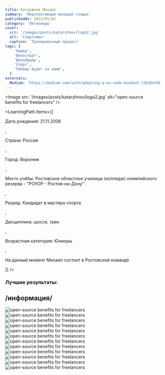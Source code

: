 ```yaml
---
title: Катаржнов Михаил 
summary: 'Перспективный молодой гонщик'
publishedAt: 2023/05/02
category: 'Легионеры'
cover:
  src: '/images/posts/katarzhnov/logo2.jpg'
  alt: 'Спортсмен'
  caption: 'Тренировочный процесс'
tags: [
    'Лидер',
    'Велоспорт',
    'ВелоЛидер',
    'Спорт',
    'Победа будет за нами',
  ]
externals:
  Medium: 'https://medium.com/swlh/adopting-a-no-code-mindset-11b3bef8b21d'
---
```

<Image
  src: '/images/posts/katarzhnov/logo2.jpg'
  alt="open-source benefits for freelancers"
/>

<LearningPath
  items={[
    <p>Дата рождения: 21.11.2006</p>,
    <p>Страна: Россия</p>,
    <p>Город: Воронеж</p>,
    <p>Место учёбы: Ростовское областное училище (колледж) олимпийского резерва - "РОУОР - Ростов-на-Дону"</p>,
    <p>Разряд: Кандидат в мастера спорта</p>,
    <p>Дисциплина: шоссе, трек</p>,
    <p>Возрастная категория: Юниоры</p>,
    <p>На данный момент Михаил состоит в Ростовской команде</p>
  ]}
/>

### Лучшие результаты:

## /информация/



<Image
  src="/images/posts/katarzhnov/1.jpg"
  alt="open-source benefits for freelancers"
/>
<Image
  src="/images/posts/katarzhnov/2.jpg"
  alt="open-source benefits for freelancers"
/>
<Image
  src="/images/posts/katarzhnov/3.jpg"
  alt="open-source benefits for freelancers"
/>
<Image
  src="/images/posts/katarzhnov/4.jpg"
  alt="open-source benefits for freelancers"
/>
<Image
  src="/images/posts/katarzhnov/5.jpg"
  alt="open-source benefits for freelancers"
/>
<Image
  src="/images/posts/katarzhnov/6.jpg"
  alt="open-source benefits for freelancers"
/>
<Image
  src="/images/posts/katarzhnov/7.jpg"
  alt="open-source benefits for freelancers"
/>
<Image
  src="/images/posts/katarzhnov/8.jpg"
  alt="open-source benefits for freelancers"
/>
<Image
  src="/images/posts/katarzhnov/9.jpg"
  alt="open-source benefits for freelancers"
/>
<Image
  src="/images/posts/katarzhnov/10.jpg"
  alt="open-source benefits for freelancers"
/>
<Image
  src="/images/posts/katarzhnov/11.jpg"
  alt="open-source benefits for freelancers"
/>
<Image
  src="/images/posts/katarzhnov/12.jpg"
  alt="open-source benefits for freelancers"
/>